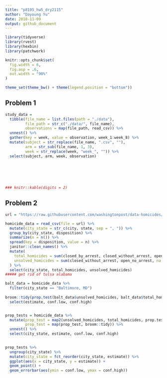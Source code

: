```yaml
---
title: "p8105_hw5_dry2115"
author: "Dayoung Yu"
date: 2018-11-09
output: github_document
---
```



```r
library(tidyverse)
library(rvest)
library(hexbin)
library(patchwork)

knitr::opts_chunk$set(
  fig.width = 6,
  fig.asp = .6,
  out.width = "90%"
)

theme_set(theme_bw() + theme(legend.position = "bottom"))
```

## Problem 1

```r
study_data = 
  tibble(file_name = list.files(path = "./data"),
         file_path = str_c("./data/", file_name),
         observations = map(file_path, read_csv)) %>%
  unnest() %>%
  gather(key = week, value = observation, week_1:week_8) %>%
  mutate(subject = str_replace(file_name, ".csv", ""),
         arm = str_sub(file_name, 1, 3),
         week = str_replace(week, "week_", "")) %>%
  select(subject, arm, week, observation)


  
  

  
### knitr::kable(digits = 2)

```

## Problem 2


```r
url = "https://raw.githubusercontent.com/washingtonpost/data-homicides/master/homicide-data.csv"

homicide_data = read_csv(file = url) %>%
  mutate(city_state = str_c(city, state, sep = ", ")) %>%
  group_by(city_state, disposition) %>%
  summarize(n = n()) %>% 
  spread(key = disposition, value = n) %>% 
  janitor::clean_names() %>% 
  mutate(
    total_homicides = sum(closed_by_arrest, closed_without_arrest, open_no_arrest, na.rm = TRUE),
    unsolved_homicides = sum(closed_without_arrest, open_no_arrest, na.rm = TRUE)
  ) %>%
  select(city_state, total_homicides, unsolved_homicides)
##### get rid of tulsa alabama 

balt_data = homicide_data %>%
  filter(city_state == "Baltimore, MD")
  
broom::tidy(prop.test(balt_data$unsolved_homicides, balt_data$total_homicides)) %>%
  select(estimate, conf.low, conf.high) 


prop_tests = homicide_data %>%
  mutate(prop_test = map2(unsolved_homicides, total_homicides, prop.test),
         prop_test = map(prop_test, broom::tidy)) %>%
  unnest() %>%
  select(city_state, estimate, conf.low, conf.high)
  

prop_tests %>%
  ungroup(city_state) %>%
  mutate(city_state = fct_reorder(city_state, estimate)) %>%
  ggplot(aes(x = city_state, y = estimate)) +
  geom_point() +
  geom_errorbar(aes(ymin = conf.low, ymax = conf.high))




```

